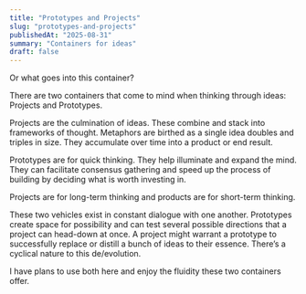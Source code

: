 ```yaml
---
title: "Prototypes and Projects"
slug: "prototypes-and-projects"
publishedAt: "2025-08-31"
summary: "Containers for ideas"
draft: false
---
```


Or what goes into this container?

There are two containers that come to mind when thinking through ideas: Projects and Prototypes.

Projects are the culmination of ideas. These combine and stack into frameworks of thought. Metaphors are birthed as a single idea doubles and triples in size. They accumulate over time into a product or end result.

Prototypes are for quick thinking. They help illuminate and expand the mind. They can facilitate consensus gathering and speed up the process of building by deciding what is worth investing in.

Projects are for long-term thinking and products are for short-term thinking.

These two vehicles exist in constant dialogue with one another. Prototypes create space for possibility and can test several possible directions that a project can head-down at once. A project might warrant a prototype to successfully replace or distill a bunch of ideas to their essence. There’s a cyclical nature to this de/evolution.

I have plans to use both here and enjoy the fluidity these two containers offer.

